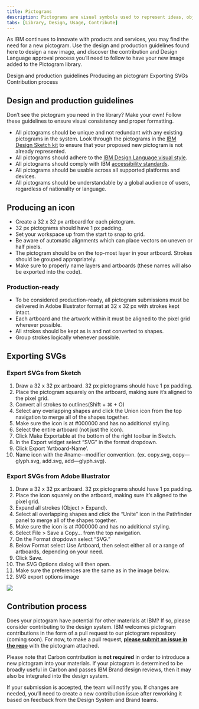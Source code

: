 ```yaml
---
title: Pictograms
description: Pictograms are visual symbols used to represent ideas, objects, or narratives at a glance. They work well in presentations and marketing communications.
tabs: [Library, Design, Usage, Contribute]
---
```


<PageDescription>

As IBM continues to innovate with products and services, you may find the need for a new pictogram. Use the design and production guidelines found here to design a new image, and discover the contribution and Design Language approval process you’ll need to follow to have your new image added to the Pictogram library.

</PageDescription>

<AnchorLinks>
  <AnchorLink>Design and production guidelines</AnchorLink>
  <AnchorLink>Producing an pictogram</AnchorLink>
  <AnchorLink>Exporting SVGs</AnchorLink>
  <AnchorLink>Contribution process</AnchorLink>
</AnchorLinks>

## Design and production guidelines

Don’t see the pictogram you need in the library? Make your own! Follow these guidelines to ensure visual consistency and proper formatting.

- All pictograms should be unique and not redundant with any existing pictograms in the system. Look through the pictograms in the [IBM Design Sketch kit](sketch://add-library/cloud/nwqmk) to ensure that your proposed new pictogram is not already represented.
- All pictograms should adhere to the [IBM Design Language visual style](/iconography/pictograms/design).
- All pictograms should comply with IBM [accessibility standards](https://www.carbondesignsystem.com/guidelines/accessibility/overview).
- All pictograms should be usable across all supported platforms and devices.
- All pictograms should be understandable by a global audience of users, regardless of nationality or language.

## Producing an icon

- Create a 32 x 32 px artboard for each pictogram.
- 32 px pictograms should have 1 px padding.
- Set your workspace up from the start to snap to grid.
- Be aware of automatic alignments which can place vectors on uneven or half pixels.
- The pictogram should be on the top-most layer in your artboard. Strokes should be grouped appropriately.
- Make sure to properly name layers and artboards (these names will also be exported into the code).

### Production-ready

- To be considered production-ready, all pictogram submissions must be delivered in Adobe Illustrator format at 32 x 32 px with strokes kept intact.
- Each artboard and the artwork within it must be aligned to the pixel grid wherever possible.
- All strokes should be kept as is and not converted to shapes.
- Group strokes logically whenever possible.

## Exporting SVGs

### Export SVGs from Sketch

1. Draw a 32 x 32 px artboard. 32 px pictograms should have 1 px padding.
1. Place the pictogram squarely on the artboard, making sure it’s aligned to the pixel grid.
1. Convert all strokes to outlines(Shift + ⌘ + O)
1. Select any overlapping shapes and click the Union icon from the top navigation to merge all of the shapes together.
1. Make sure the icon is at #000000 and has no additional styling.
1. Select the entire artboard (not just the icon).
1. Click Make Exportable at the bottom of the right toolbar in Sketch.
1. In the Export widget select “SVG” in the format dropdown.
1. Click Export 'Artboard-Name'.
1. Name icon with the #name--modifier convention. (ex. copy.svg, copy—glyph.svg, add.svg, add—glyph.svg).

### Export SVGs from Adobe Illustrator

1. Draw a 32 x 32 px artboard. 32 px pictograms should have 1 px padding.
1. Place the icon squarely on the artboard, making sure it’s aligned to the pixel grid.
1. Expand all strokes (Object > Expand).
1. Select all overlapping shapes and click the “Unite” icon in the Pathfinder panel to merge all of the shapes together.
1. Make sure the icon is at #000000 and has no additional styling.
1. Select File > Save a Copy… from the top navigation.
1. On the Format dropdown select “SVG.”
1. Below Format select Use Artboard, then select either all or a range of artboards, depending on your need.
1. Click Save.
1. The SVG Options dialog will then open.
1. Make sure the preferences are the same as in the image below.
1. SVG export options image

<Row>
<Column colMd={6} colLg={6}>

![](images/iconography-contribution-exportsvgfromai.png)

</Column>
</Row>

## Contribution process

Does your pictogram have potential for other materials at IBM? If so, please consider contributing to the design system. IBM welcomes pictogram contributions in the form of a pull request to our pictogram repository (coming soon). For now, to make a pull request, **[please submit an issue in the repo](https://github.ibm.com/brand/pictograms/issues)** with the pictogram attached.

Please note that Carbon contribution is **not required** in order to introduce a new pictogram into your materials. If your pictogram is determined to be broadly useful in Carbon and passes IBM Brand design reviews, then it may also be integrated into the design system.

If your submission is accepted, the team will notify you. If changes are needed, you’ll need to create a new contribution issue after reworking it based on feedback from the Design System and Brand teams.
